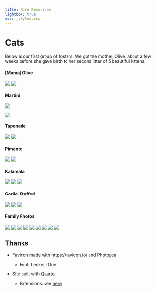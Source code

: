 ```yaml
---
title: More Resources
lightbox: true
css: _styles.css
---
```


# Cats

Below is our first group of fosters. We got the mother, Olive, about a few weeks before she gave birth to her second litter of 5 beautiful kittens. 

:::{.panel-tabset}
#### [Mama] Olive
![](/imgs/Cats/olive-eyes.jpeg){group="f1"}
![](/imgs/Cats/olive-table.jpeg){group="f1"}


#### Martini

![](/imgs/Cats/baby-martin.jpg){group="f1"}

![](/imgs/Cats/martini-olive-in-couch.jpg){group="f1"}


#### Tapenade

![](/imgs/Cats/baby-tap.jpg){group="f1"}
![](/imgs/Cats/tap.jpg){group="f1"}



#### Pimento

![](/imgs/Cats/baby-pim.jpg){group="f1"}
![](/imgs/Cats/pim-couch.jpg){group="f1"}



#### Kalamata

![](/imgs/Cats/kalamata-boot.jpeg){group="f1"}
![](/imgs/Cats/kala.jpeg){group="f1"}
![](/imgs/Cats/kala-blanket.jpeg){group="f1"}


#### Garlic-Stuffed

![](/imgs/Cats/baby-garlic.jpg){group="f1"}
![](/imgs/Cats/garlic-cone1.jpeg){group="f1"}
![](/imgs/Cats/garlic-cone2.jpeg){group="f1"}


#### Family Photos

![](/imgs/Cats/babes-group-photo.jpeg){group="f1"}
![](/imgs/Cats/babies-in-box.jpg){group="f1"}
![](/imgs/Cats/babies-under-couch.jpg){group="f1"}
![](/imgs/Cats/fam-in-box.jpg){group="f1"}
![](/imgs/Cats/tap-martin-kala.jpeg){group="f1"}
![](/imgs/Cats/pim-martin.jpg){group="f1"}
![](/imgs/Cats/pimento-kala.jpg){group="f1"}
![](/imgs/Cats/martin-tap.jpg){group="f1"}
![](/imgs/Cats/garlic-martin.jpeg){group="f1"}
:::

## Thanks

- Favicon made with [https://favicon.io/](https://favicon.io/) and [Photopea](https://www.photopea.com/)

  - Font: Leckerli One

- Site built with [Quarto](https://quarto.org/)

  - Extensions: see [here](https://github.com/connortwiegand/connortwiegand.github.io/tree/main/_extensions)
